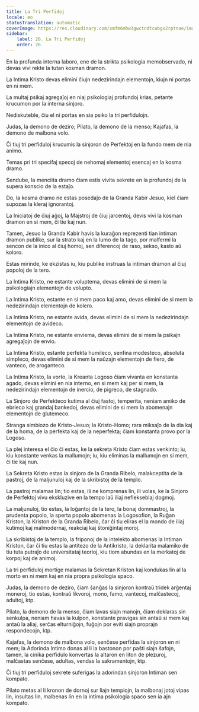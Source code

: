 ```yaml
---
title: La Tri Perfidoj
locale: eo
statusTranslation: automatic
coverImage: https://res.cloudinary.com/xmfm6mhw3gwctndtcubgx2rptnae/image/upload/v1741354419/small_cover_la_gran_rebelion_28716e29d2.webp
sidebar:
    label: 26. La Tri Perfidoj
    order: 26
---
```

En la profunda interna laboro, ene de la strikta psikologia memobservado, ni devas vivi rekte la tutan kosman dramon.

La Intima Kristo devas elimini ĉiujn nedezirindajn elementojn, kiujn ni portas en ni mem.

La multaj psikaj agregaĵoj en niaj psikologiaj profundoj krias, petante krucumon por la interna sinjoro.

Nediskuteble, ĉiu el ni portas en sia psiko la tri perfidulojn.

Judas, la demono de deziro; Pilato, la demono de la menso; Kajafas, la demono de malbona volo.

Ĉi tiuj tri perfiduloj krucumis la sinjoron de Perfektoj en la fundo mem de nia animo.

Temas pri tri specifaj specoj de nehomaj elementoj esencaj en la kosma dramo.

Sendube, la menciita dramo ĉiam estis vivita sekrete en la profundoj de la supera konscio de la estaĵo.

Do, la kosma dramo ne estas posedaĵo de la Granda Kabir Jesuo, kiel ĉiam supozas la kleraj ignorantoj.

La Iniciatoj de ĉiuj aĝoj, la Majstroj de ĉiuj jarcentoj, devis vivi la kosman dramon en si mem, ĉi tie kaj nun.

Tamen, Jesuo la Granda Kabir havis la kuraĝon reprezenti tian intiman dramon publike, sur la strato kaj en la lumo de la tago, por malfermi la sencon de la inico al ĉiuj homoj, sen diferencoj de raso, sekso, kasto aŭ koloro.

Estas mirinde, ke ekzistas iu, kiu publike instruas la intiman dramon al ĉiuj popoloj de la tero.

La Intima Kristo, ne estante voluptema, devas elimini de si mem la psikologiajn elementojn de volupto.

La Intima Kristo, estante en si mem paco kaj amo, devas elimini de si mem la nedezirindajn elementojn de kolero.

La Intima Kristo, ne estante avida, devas elimini de si mem la nedezirindajn elementojn de avideco.

La Intima Kristo, ne estante enviema, devas elimini de si mem la psikajn agregaĵojn de envio.

La Intima Kristo, estante perfekta humileco, senfina modesteco, absoluta simpleco, devas elimini de si mem la naŭzajn elementojn de fiero, de vanteco, de aroganteco.

La Intima Kristo, la vorto, la Kreanta Logoso ĉiam vivanta en konstanta agado, devas elimini en nia interno, en si mem kaj per si mem, la nedezirindajn elementojn de inercio, de pigreco, de stagnado.

La Sinjoro de Perfekteco kutima al ĉiuj fastoj, temperita, neniam amiko de ebrieco kaj grandaj bankedoj, devas elimini de si mem la abomenajn elementojn de glutemeco.

Stranga simbiozo de Kristo-Jesuo; la Kristo-Homo; rara miksaĵo de la dia kaj de la homa, de la perfekta kaj de la neperfekta; ĉiam konstanta provo por la Logoso.

La plej interesa el ĉio ĉi estas, ke la sekreta Kristo ĉiam estas venkinto; iu, kiu konstante venkas la mallumojn; iu, kiu eliminas la mallumojn en si mem, ĉi tie kaj nun.

La Sekreta Kristo estas la sinjoro de la Granda Ribelo, malakceptita de la pastroj, de la maljunuloj kaj de la skribistoj de la templo.

La pastroj malamas lin; tio estas, ili ne komprenas lin, ili volas, ke la Sinjoro de Perfektoj vivu ekskluzive en la tempo laŭ iliaj neflekseblaj dogmoj.

La maljunuloj, tio estas, la loĝantoj de la tero, la bonaj dommastroj, la prudenta popolo, la sperta popolo abomenas la Logosofion, la Ruĝan Kriston, la Kriston de la Granda Ribelo, ĉar ĉi tiu eliras el la mondo de iliaj kutimoj kaj malmodernaj, reakciaj kaj ŝtoniĝintaj moroj.

La skribistoj de la templo, la friponoj de la intelekto abomenas la Intiman Kriston, ĉar ĉi tiu estas la antitezo de la Antikristo, la deklarita malamiko de tiu tuta putraĵo de universitataj teorioj, kiu tiom abundas en la merkatoj de korpoj kaj de animoj.

La tri perfiduloj mortige malamas la Sekretan Kriston kaj kondukas lin al la morto en ni mem kaj en nia propra psikologia spaco.

Judas, la demono de deziro, ĉiam ŝanĝas la sinjoron kontraŭ tridek arĝentaj moneroj, tio estas, kontraŭ likvoroj, mono, famo, vantecoj, malĉastecoj, adultoj, ktp.

Pilato, la demono de la menso, ĉiam lavas siajn manojn, ĉiam deklaras sin senkulpa, neniam havas la kulpon, konstante pravigas sin antaŭ si mem kaj antaŭ la aliaj, serĉas elturniĝojn, fuĝojn por eviti siajn proprajn respondecojn, ktp.

Kajafas, la demono de malbona volo, senĉese perfidas la sinjoron en ni mem; la Adorinda Intimo donas al li la bastonon por paŝti siajn ŝafojn, tamen, la cinika perfidulo konvertas la altaron en liton de plezuroj, malĉastas senĉese, adultas, vendas la sakramentojn, ktp.

Ĉi tiuj tri perfiduloj sekrete suferigas la adorindan sinjoron Intiman sen kompato.

Pilato metas al li kronon de dornoj sur liajn tempiojn, la malbonaj jotoj vipas lin, insultas lin, malbenas lin en la intima psikologia spaco sen ia ajn kompato.

